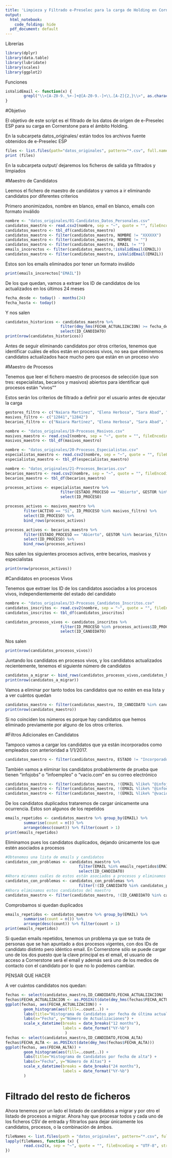 ```yaml
---
title: 'Limpieza y Filtrado e-Preselec para la carga de Holding en Cornerstone '
output:
  html_notebook:
    code_folding: hide
  pdf_document: default
---
```


Librerías
```r
library(dplyr)
library(data.table)
library(lubridate)
library(scales)
library(ggplot2)
```

Funciones
```r
isValidEmail <- function(x) {
        grepl("\\<[A-Z0-9._%+-]+@[A-Z0-9.-]+\\.[A-Z]{2,}\\>", as.character(x), ignore.case=TRUE)
}
```



#Objetivo

El objetivo de este script es el filtrado de los datos de origen de e-Preselec ESP para su carga en Cornerstone para el ámbito Holding.

En la subcarpeta datos_originales/ están todos los archivos fuente obtenidos de e-Preselec ESP

```r
files <- list.files(path="datos_originales", pattern="*.csv", full.names=T, recursive=FALSE)
print (files)
```


En la subcarpeta output/ dejaremos los ficheros de salida ya filtrados y limpiados

#Maestro de Candidatos

Leemos el fichero de maestro de candidatos y vamos a ir eliminando candidatos por diferentes criterios

Primero anonimizados, nombre en blanco, email en blanco, emails con formato inválido
```r
nombre <- "datos_originales/01-Candidatos_Datos_Personales.csv"
candidatos_maestro <- read.csv2(nombre, sep = "~", quote = "", fileEncoding = "UTF-8", stringsAsFactors = TRUE)
candidatos_maestro <- tbl_df(candidatos_maestro)
candidatos_maestro <- filter(candidatos_maestro, NOMBRE != "XXXXXX")
candidatos_maestro <- filter(candidatos_maestro, NOMBRE != "")
candidatos_maestro <- filter(candidatos_maestro, EMAIL != "")
emails_incorectos <- filter(candidatos_maestro,!isValidEmail(EMAIL))
candidatos_maestro <- filter(candidatos_maestro, isValidEmail(EMAIL))
```
Estos son los emails eliminados por tener un formato inválido
```r
print(emails_incorectos["EMAIL"])
```




De los que quedan, vamos a extraer los ID de candidatos de los actualizados en los últimos 24 meses

```r
fecha_desde <- today() - months(24)
fecha_hasta <- today()
```
Y nos salen
```r
candidatos_historicos <- candidatos_maestro %>%
                        filter(dmy_hms(FECHA_ACTUALIZACION) >= fecha_desde) %>%
                        select(ID_CANDIDATO)
print(nrow(candidatos_historicos))
```


Antes de seguir eliminando candidatos por otros criterios, tenemos que identificar cuáles de ellos están en procesos vivos, no sea que eliminemos candidatos actualizados hace mucho pero que están en un proceso vivo

#Maestro de Procesos

Tenemos que leer el fichero maestro de procesos de selección (que son tres: especialistas, becarios y masivos) abiertos para identificar qué procesos están "vivos""

Estos serán los criterios de filtrado a definir por el usuario antes de ejecutar la carga
```r
gestores_filtro <- c("Naiara Martínez", "Elena Herbosa", "Sara Abad", "Susana Gutierrez", "")
masivos_filtro <- c("12841","12842")
becarios_filtro <- c("Naiara Martínez", "Elena Herbosa", "Sara Abad", "Susana Gutierrez", "")
```



```r
nombre <- "datos_originales/19-Procesos_Masivos.csv"
masivos_maestro <- read.csv2(nombre, sep = "~", quote = "", fileEncoding = "UTF-8", stringsAsFactors = TRUE)
masivos_maestro <- tbl_df(masivos_maestro)

nombre <- "datos_originales/20-Procesos_Especialistas.csv"
especialistas_maestro <- read.csv2(nombre, sep = "~", quote = "", fileEncoding = "UTF-8", stringsAsFactors = TRUE)
especialistas_maestro <- tbl_df(especialistas_maestro)

nombre <- "datos_originales/21-Procesos_Becarios.csv"
becarios_maestro <- read.csv2(nombre, sep = "~", quote = "", fileEncoding = "UTF-8", stringsAsFactors = TRUE)
becarios_maestro <- tbl_df(becarios_maestro)

procesos_activos <- especialistas_maestro %>%
                        filter(ESTADO_PROCESO == "Abierto", GESTOR %in% gestores_filtro) %>%
                        select(ID_PROCESO)

procesos_activos <- masivos_maestro %>%
        filter(ACTIVO == "Sí", ID_PROCESO %in% masivos_filtro) %>%
        select(ID_PROCESO) %>%
        bind_rows(procesos_activos)

procesos_activos <- becarios_maestro %>%
        filter(ESTADO_PROCESO == "Abierto", GESTOR %in% becarios_filtro) %>%
        select(ID_PROCESO) %>%
        bind_rows(procesos_activos)
```

Nos salen los siguientes procesos activos, entre becarios, masivos y especialistas
```r
print(nrow(procesos_activos))
```


#Candidatos en procesos Vivos

Tenemos que extraer los ID de los candidatos asociados a los procesos vivos, independientemente del estado del candidato


```r
nombre <- "datos_originales/33-Procesos_Candidatos_Inscritos.csv"
candidatos_inscritos <- read.csv2(nombre, sep = "~", quote = "", fileEncoding = "UTF-8", stringsAsFactors = TRUE)
candidatos_inscritos <- tbl_df(candidatos_inscritos)

candidatos_procesos_vivos <- candidatos_inscritos %>%
                        filter(ID_PROCESO %in% procesos_activos$ID_PROCESO) %>%
                        select(ID_CANDIDATO)
```

Nos salen
```r
print(nrow(candidatos_procesos_vivos))
```



Juntando los candidatos en procesos vivos, y los candidatos actualizados recientemente, tenemos el siguiente número de candidatos

```r
candidatos_a_migrar <- bind_rows(candidatos_procesos_vivos,candidatos_historicos) %>% distinct()
print(nrow(candidatos_a_migrar))
```

Vamos a eliminar por tanto todos los candidatos que no estén en esa lista y a ver cuántos quedan

```r
candidatos_maestro <- filter(candidatos_maestro, ID_CANDIDATO %in% candidatos_a_migrar$ID_CANDIDATO)
print(nrow(candidatos_maestro))
```

Si no coinciden los números es porque hay candidatos que hemos eliminado previamente por alguno de los otros criterios. 




#Filtros Adicionales en Candidatos

Tampoco vamos a cargar los candidatos que ya están incorporados como empleados con anterioridad a 1/1/2017. 
```r
candidatos_maestro <- filter(candidatos_maestro, ESTADO != "Incorporado")

```

También vamos a eliminar los candidatos probablemente de prueba que tienen "infojobs" o "infoempleo" o "vacio.com" en su correo electrónico
```r
candidatos_maestro <- filter(candidatos_maestro, !(EMAIL %like% "@infojobs"))
candidatos_maestro <- filter(candidatos_maestro, !(EMAIL %like% "@infoempleo"))
candidatos_maestro <- filter(candidatos_maestro, !(EMAIL %like% "@vacio.com"))
```

De los candidatos duplicados trataremos de cargar únicamente una ocurrencia. Estos son algunos de los repetidos
```r
emails_repetidos <- candidatos_maestro %>% group_by(EMAIL) %>%
        summarise(count = n()) %>% 
        arrange(desc(count)) %>% filter(count > 1)
print(emails_repetidos)
```

Eliminamos pues los candidatos duplicados, dejando únicamente los que estén asociados a procesos
```r
#Obtenemos una lista de emails y candidatos
candidatos_con_problemas <- candidatos_maestro %>%
                                filter(EMAIL %in% emails_repetidos$EMAIL) %>%
                                select(ID_CANDIDATO)
#Ahora miramos cuáles de estos están asociados a procesos y eliminamos el resto
candidatos_con_problemas <- candidatos_con_problemas %>%
                                filter(!(ID_CANDIDATO %in% candidatos_procesos_vivos$ID_CANDIDATO))
#Ahora eliminamos estos candidatos del maestro
candidatos_maestro <- filter(candidatos_maestro, !(ID_CANDIDATO %in% candidatos_con_problemas$ID_CANDIDATO))

```


Comprobamos si quedan duplicados
```r
emails_repetidos <- candidatos_maestro %>% group_by(EMAIL) %>%
        summarise(count = n()) %>% 
        arrange(desc(count)) %>% filter(count > 1)
print(emails_repetidos)
```

Si quedan emails repetidos, tenemos un problema ya que se trata de personas que se han apuntado a dos procesos vigentes, con dos IDs de candidato distinto pero idéntico email. En Cornerstone sólo se puede cargar uno de los dos puesto que la clave principal es el email, el usuario de acceso a Cornerstone será el email y además será uno de los medios de contacto con el candidato por lo que no lo podemos cambiar. 



PENSAR QUE HACER 






A ver cuántos candidatos nos quedan:
```r
fechas <- select(candidatos_maestro,ID_CANDIDATO,FECHA_ACTUALIZACION)
fechas$FECHA_ACTUALIZACION <- as.POSIXct(date(dmy_hms(fechas$FECHA_ACTUALIZACION)))
ggplot(fechas, aes(FECHA_ACTUALIZACION)) + 
        geom_histogram(aes(fill=..count..)) +
        labs(title="Histograma de Candidatos por fecha de última actualización") +
        labs(x="Fecha", y="Número de Actualizaciones") + 
        scale_x_datetime(breaks = date_breaks("12 months"),
                         labels = date_format("%Y-%b")
                          )
fechas <- select(candidatos_maestro,ID_CANDIDATO,FECHA_ALTA)
fechas$FECHA_ALTA <- as.POSIXct(date(dmy_hms(fechas$FECHA_ALTA)))
ggplot(fechas, aes(FECHA_ALTA)) + 
        geom_histogram(aes(fill=..count..)) +
        labs(title="Histograma de Candidatos por fecha de alta") +
        labs(x="Fecha", y="Número de Altas") + 
        scale_x_datetime(breaks = date_breaks("24 months"),
                         labels = date_format("%Y-%b")
        )

```




# Filtrado del resto de ficheros

Ahora tenemos por un lado el listado de candidatos a migrar y por otro el listado de procesos a migrar.
Ahora hay que procesar todos y cada uno de los ficheros CSV de entrada y filtrarlos para dejar únicamente los candidatos, procesos, o la combinación de ámbos.




```r
fileNames <- list.files(path = "datos_originales", pattern="*.csv", full.names=T, recursive=FALSE)
lapply(fileNames, function (x) {
        read.csv2(x, sep = "~", quote = "", fileEncoding = "UTF-8", stringsAsFactors = TRUE)
})


        
```



